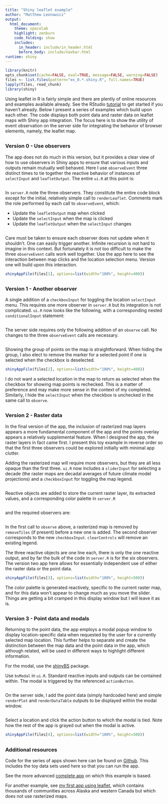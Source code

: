 ```yaml
---
title: "Shiny leaflet example"
author: "Matthew Leonawicz"
output:
  html_document:
    theme: spacelab
    highlight: zenburn
    code_folding: show
    includes:
      in_header: include/in_header.html
      before_body: include/navbar.html
runtime: shiny
---
```


```r
library(knitr)
opts_chunk$set(cache=FALSE, eval=TRUE, message=FALSE, warning=FALSE)
files <- list.files(pattern="ex_0.*.shiny.R", full.names=TRUE)
lapply(files, read_chunk)
library(shiny)
```

Using leaflet in R is fairly simple and there are plently of online resources and examples available already.
See the RStudio [tutorial](https://rstudio.github.io/leaflet/) to get started if you haven't already.
Below I present a series of examples which build upon each other.
The code displays both point data and raster data on leaflet maps with Shiny app integration.
The focus here is to show the utility of event observation on the server side for integrating the behavior of browser elements, namely, the leaflet map.

##
##
### Version 0 - Use observers

The app does not do much in this version, but it provides a clear view of how to use observers in Shiny apps to ensure that various inputs and outputs remain mutually well behaved.
Here I use `observeEvent` three distinct times to tie together the reactive behavior of instances of `selectInput` and `leafletOutput`.
The entire `ui.R` at this point is:

```r
```

In `server.R` note the three observers. They constitute the entire code block except for the initial, relatively simple call to `renderLeaflet`.
Comments mark the role performed by each call to `observeEvent`, which:

*    Update the `leafletOutput` map when clicked
*    Update the `selectInput` when the map is clicked
*    Update the `leafletOutput` when the `selectInput` changes

```r
```

Care must be taken to ensure each observer does not update when it shouldn't. One can easily trigger another. Infinite recursion is not hard to imagine in this context.
But fortunately it is not too difficult to make the three `observeEvent` calls work well together.
Use the app here to see the interaction between map clicks and the location selection menu. Version one will build upon this interaction.

```r
shinyAppFile(files[1], options=list(width="100%", height=400))
```

##
##
### Version 1 - Another observer

A single addition of a `checkboxInput` for toggling the location `selectInput` menu.
This requires one more observer in `server.R` but its integration is not complicated.
`ui.R` now looks like the following, with a corresponding nested `conditionalInput` statement:

```r
```

The server side requires only the following addition of an `observe` call. No changes to the three `observeEvent` calls are necessary.

```r
```

Showing the group of points on the map is straightforward.
When hiding the group, I also elect to remove the marker for a selected point if one is selected when the checkbox is deselected.

```r
shinyAppFile(files[2], options=list(width="100%", height=400))
```

I do not want a selected location in the map to return as selected when the checkbox for showing map points is rechecked.
This is a matter of preference and may make more sense in the context of my completed.
Similarly, I hide the `selectInput` when the checkbox is unchecked in the same call to `observe`.

##
##
### Version 2 - Raster data

In the final version of the app, the inclusion of rasterized map layers appears a more fundamental component of the app and the points overlay appears a relatively supplemental feature.
When I designed the app, the raster layers in fact came first. I present this toy example in reverse order so that the first three observers could be explored initially with minimal app clutter.

Adding the rasterized map will require more observers, but they are all less opaque than the first three.
`ui.R` now includes a `sliderInput` for selecting a decade (the raster maps are decadal averages of future climate model projections) and a `checkboxInput` for toggling the map legend.

```r
```

Reactive objects are added to store the current raster layer, its extracted values, and a corresponding color palette in `server.R`

```r
```

and the required observers are:

```r
```

In the first call to `observe` above, a rasterized map is removed by `removeTiles` (if present) before a new one is added.
The second observer corresponds to the new `checkboxInput`. `clearControls` will remove an existing legend.

The three reactive objects are one line each, there is only the one reactive output, and by far the bulk of the code in `server.R` is for the six observers.
The version two app here allows for essentially independent use of either the raster data or the point data.

```r
shinyAppFile(files[3], options=list(width="100%", height=500))
```

The color palette is generated reactively, specific to the current raster map, and for this data won't appear to change much as you move the slider.
Things are getting a bit cramped in this display window but I will leave it as is.

##
##
### Version 3 - Point data and modals

Returning to the point data, the app employs a modal popup window to display location-specific data when requested by the user for a currently selected map location.
This further helps to separate and create the distinction between the map data and the point data in the app,
which although related, will be used in different ways to highlight different information.

For the modal, use the [shinyBS](https://ebailey78.github.io/shinyBS/index.html) package.

Use `bsModal` in `ui.R`. Standard reactive inputs and outputs can be contained within. The modal is triggered by the referenced `actionButton`.

```r
```

On the server side, I add the point data (simply hardcoded here) and simple `renderPlot` and `renderDataTable` outputs to be displayed within the modal window.

```r
```

Select a location and click the action button to which the modal is tied. Note how the rest of the app is grayed out when the modal is active.

```r
shinyAppFile(files[4], options=list(width="100%", height=500))
```

##
##
### Additional resources

Code for the series of apps shown here can be found on [Github](https://github.com/leonawicz/nwt).
This includes the toy data sets used here so that you can run the app.

See the more advanced [complete app](http://shiny.snap.uaf.edu/nwtapp/) on which this example is based.

For another example, see [my first app using leaflet](http://shiny.snap.uaf.edu/cc4liteFinal/),
which contains thousands of communities across Alaska and western Canada but which does not use rasterized maps.
